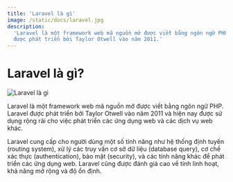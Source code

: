 ```yaml
---
title: 'Laravel là gì'
image: /static/docs/laravel.jpg
description:
  'Laravel là một framework web mã nguồn mở được viết bằng ngôn ngữ PHP. Laravel
  được phát triển bởi Taylor Otwell vào năm 2011.'
---
```


# Laravel là gì?

![Laravel là gì](/static/docs/laravel.jpg)

Laravel là một framework web mã nguồn mở được viết bằng ngôn ngữ PHP. Laravel
được phát triển bởi Taylor Otwell vào năm 2011 và hiện nay được sử dụng rộng rãi
cho việc phát triển các ứng dụng web và các dịch vụ web khác.

Laravel cung cấp cho người dùng một số tính năng như hệ thống định tuyến
(routing system), xử lý các truy vấn cơ sở dữ liệu (database query), cơ chế xác
thực (authentication), bảo mật (security), và các tính năng khác để phát triển
các ứng dụng web. Laravel cũng được đánh giá cao về tính linh hoạt, khả năng mở
rộng và độ ổn định.
